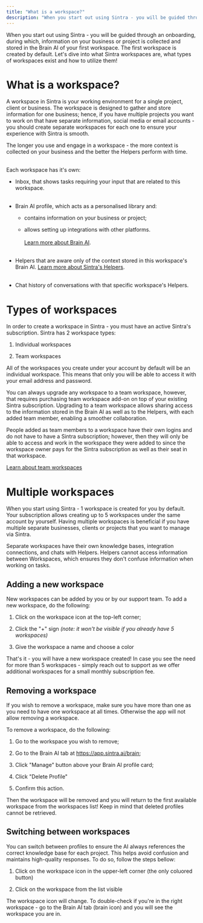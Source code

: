 ```yaml
---
title: "What is a workspace?"
description: "When you start out using Sintra - you will be guided through an onboarding, during which, information on your business or project is collected and stored in ..."
---
```


When you start out using Sintra - you will be guided through an onboarding, during which, information on your business or project is collected and stored in the Brain AI of your first workspace. The first workspace is created by default. Let's dive into what Sintra workspaces are, what types of workspaces exist and how to utilize them!

# What is a workspace?

A workspace in Sintra is your working environment for a single project, client or business. The workspace is designed to gather and store information for one business; hence, if you have multiple projects you want to work on that have separate information, social media or email accounts - you should create separate workspaces for each one to ensure your experience with Sintra is smooth. 

The longer you use and engage in a workspace - the more context is collected on your business and the better the Helpers perform with time.  
​

Each workspace has it's own:

  * Inbox, that shows tasks requiring your input that are related to this workspace.  
​

  * Brain AI profile, which acts as a personalised library and:

    * contains information on your business or project;

    * allows setting up integrations with other platforms.  
​  
​[Learn more about Brain AI](https://help.sintra.ai/en/articles/9607409-brain-ai-explained).  
​

  * Helpers that are aware only of the context stored in this workspace's Brain AI. [Learn more about Sintra's Helpers](https://help.sintra.ai/en/articles/9607295-sintra-helpers-explained).  
​

  * Chat history of conversations with that specific workspace's Helpers.




# Types of workspaces

In order to create a workspace in Sintra - you must have an active Sintra's subscription. Sintra has 2 workspace types:

  1. Individual workspaces

  2. Team workspaces




All of the workspaces you create under your account by default will be an individual workspace. This means that only you will be able to access it with your email address and password. 

You can always upgrade any workspace to a team workspace, however, that requires purchasing team workspace add-on on top of your existing Sintra subscription. Upgrading to a team workspace allows sharing access to the information stored in the Brain AI as well as to the Helpers, with each added team member, enabling a smoother collaboration. 

People added as team members to a workspace have their own logins and do not have to have a Sintra subscription; however, then they will only be able to access and work in the workspace they were added to since the workspace owner pays for the Sintra subscription as well as their seat in that workspace.

[Learn about team workspaces](https://help.sintra.ai/en/articles/10240543-team-workspaces)

# Multiple workspaces

When you start using Sintra - 1 workspace is created for you by default. Your subscription allows creating up to 5 workspaces under the same account by yourself. Having multiple workspaces is beneficial if you have multiple separate businesses, clients or projects that you want to manage via Sintra.

Separate workspaces have their own knowledge bases, integration connections, and chats with Helpers. Helpers cannot access information between Workspaces, which ensures they don't confuse information when working on tasks.

## Adding a new workspace

New workspaces can be added by you or by our support team. To add a new workspace, do the following:

  1. Click on the workspace icon at the top-left corner;

  2. Click the "+" sign _(note: it won't be visible if you already have 5 workspaces)_

  3. Give the workspace a name and choose a color




That's it - you will have a new workspace created! In case you see the need for more than 5 workspaces - simply reach out to support as we offer additional workspaces for a small monthly subscription fee.

## Removing a workspace

If you wish to remove a workspace, make sure you have more than one as you need to have one workspace at all times. Otherwise the app will not allow removing a workspace.

To remove a workspace, do the following:

  1. Go to the workspace you wish to remove;

  2. Go to the Brain AI tab at <https://app.sintra.ai/brain>;

  3. Click "Manage" button above your Brain AI profile card;

  4. Click "Delete Profile"

  5. Confirm this action.




Then the workspace will be removed and you will return to the first available workspace from the workspaces list! Keep in mind that deleted profiles cannot be retrieved.

## **Switching between workspaces**

You can switch between profiles to ensure the AI always references the correct knowledge base for each project. This helps avoid confusion and maintains high-quality responses. To do so, follow the steps bellow:

  1. Click on the workspace icon in the upper-left corner (the only coluored button)

  2. Click on the workspace from the list visible




The workspace icon will change. To double-check if you're in the right workspace - go to the Brain AI tab (brain icon) and you will see the workspace you are in.